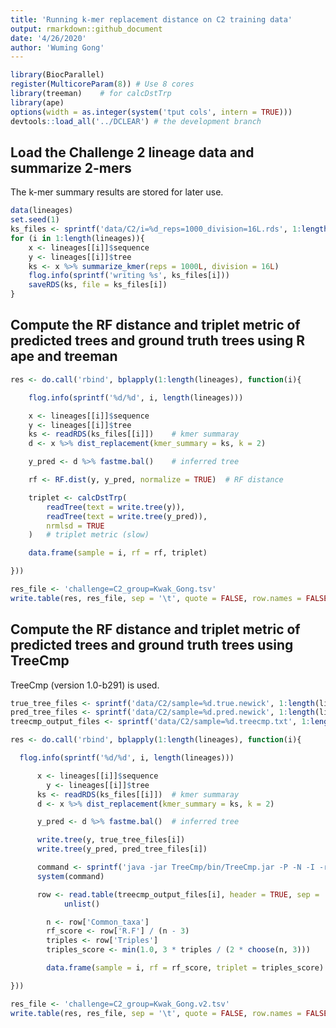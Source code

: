 ```yaml
---
title: 'Running k-mer replacement distance on C2 training data'
output: rmarkdown::github_document
date: '4/26/2020'
author: 'Wuming Gong'
---
```


```r
library(BiocParallel)
register(MulticoreParam(8)) # Use 8 cores
library(treeman)	# for calcDstTrp
library(ape)
options(width = as.integer(system('tput cols', intern = TRUE)))
devtools::load_all('../DCLEAR')	# the development branch
```

## Load the Challenge 2 lineage data and summarize 2-mers
The k-mer summary results are stored for later use. 
```r
data(lineages)
set.seed(1)
ks_files <- sprintf('data/C2/i=%d_reps=1000_division=16L.rds', 1:length(lineages))
for (i in 1:length(lineages)){
	x <- lineages[[i]]$sequence
	y <- lineages[[i]]$tree
	ks <- x %>% summarize_kmer(reps = 1000L, division = 16L)
	flog.info(sprintf('writing %s', ks_files[i]))
	saveRDS(ks, file = ks_files[i])
}
```

## Compute the RF distance and triplet metric of predicted trees and ground truth trees using R ape and treeman
```r
res <- do.call('rbind', bplapply(1:length(lineages), function(i){

	flog.info(sprintf('%d/%d', i, length(lineages)))

	x <- lineages[[i]]$sequence
	y <- lineages[[i]]$tree
	ks <- readRDS(ks_files[[i]])	# kmer summaray
	d <- x %>% dist_replacement(kmer_summary = ks, k = 2)

	y_pred <- d %>% fastme.bal() 	# inferred tree

	rf <- RF.dist(y, y_pred, normalize = TRUE)	# RF distance

	triplet <- calcDstTrp(
		readTree(text = write.tree(y)),
		readTree(text = write.tree(y_pred)),
		nrmlsd = TRUE
	)	# triplet metric (slow)

	data.frame(sample = i, rf = rf, triplet)

}))

res_file <- 'challenge=C2_group=Kwak_Gong.tsv'
write.table(res, res_file, sep = '\t', quote = FALSE, row.names = FALSE)

```

## Compute the RF distance and triplet metric of predicted trees and ground truth trees using TreeCmp
TreeCmp (version 1.0-b291) is used. 
```r
true_tree_files <- sprintf('data/C2/sample=%d.true.newick', 1:length(lineages))
pred_tree_files <- sprintf('data/C2/sample=%d.pred.newick', 1:length(lineages))
treecmp_output_files <- sprintf('data/C2/sample=%d.treecmp.txt', 1:length(lineages))

res <- do.call('rbind', bplapply(1:length(lineages), function(i){

  flog.info(sprintf('%d/%d', i, length(lineages)))

	  x <- lineages[[i]]$sequence
		y <- lineages[[i]]$tree
	  ks <- readRDS(ks_files[[i]])  # kmer summaray
	  d <- x %>% dist_replacement(kmer_summary = ks, k = 2)

	  y_pred <- d %>% fastme.bal()  # inferred tree

	  write.tree(y, true_tree_files[i])
	  write.tree(y_pred, pred_tree_files[i])

	  command <- sprintf('java -jar TreeCmp/bin/TreeCmp.jar -P -N -I -r %s -i %s -o %s -d rc rf tt', true_tree_files[i], pred_tree_files[i], treecmp_output_files[i])
	  system(command)

	  row <- read.table(treecmp_output_files[i], header = TRUE, sep = '\t', nrow = 1) %>%
			unlist()

		n <- row['Common_taxa']
		rf_score <- row['R.F'] / (n - 3)
		triples <- row['Triples']
		triples_score <- min(1.0, 3 * triples / (2 * choose(n, 3)))

		data.frame(sample = i, rf = rf_score, triplet = triples_score)

}))

res_file <- 'challenge=C2_group=Kwak_Gong.v2.tsv'
write.table(res, res_file, sep = '\t', quote = FALSE, row.names = FALSE)
```

